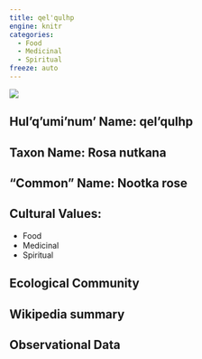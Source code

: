 ```yaml
---
title: qel'qulhp
engine: knitr
categories:
  - Food
  - Medicinal
  - Spiritual
freeze: auto
---
```

![](https://inaturalist-open-data.s3.amazonaws.com/photos/26171318/medium.jpg)

## **Hul'q'umi'num' Name**: qel'qulhp
## **Taxon Name**: Rosa nutkana
## **"Common" Name**: Nootka rose
## **Cultural Values**:

  - Food
  - Medicinal
  - Spiritual

## **Ecological Community**
## **Wikipedia summary**
## **Observational Data**

